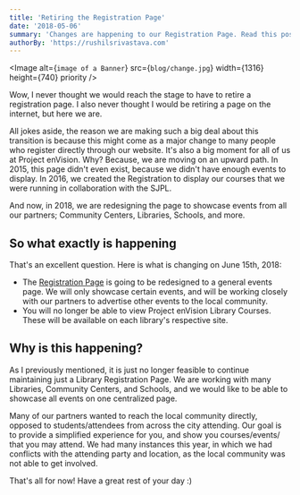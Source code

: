 ```yaml
---
title: 'Retiring the Registration Page'
date: '2018-05-06'
summary: 'Changes are happening to our Registration Page. Read this post to understand what exactly is changing!'
authorBy: 'https://rushilsrivastava.com'
---
```


<Image
  alt={`image of a Banner`}
  src={`blog/change.jpg`}
  width={1316}
  height={740}
  priority
/>

Wow, I never thought we would reach the stage to have to retire a registration page. I also never thought I would be retiring a page on the internet, but here we are.

All jokes aside, the reason we are making such a big deal about this transition is because this might come as a major change to many people who register directly through our website. It's also a big moment for all of us at Project enVision. Why? Because, we are moving on an upward path. In 2015, this page didn't even exist, because we didn't have enough events to display. In 2016, we created the Registration to display our courses that we were running in collaboration with the SJPL.

And now, in 2018, we are redesigning the page to showcase events from all our partners; Community Centers, Libraries, Schools, and more.

## So what exactly is happening

That's an excellent question. Here is what is changing on June 15th, 2018:

- The [Registration Page](https://www.envisionnew.org/register.html) is going to be redesigned to a general events page. We will only showcase certain events, and will be working closely with our partners to advertise other events to the local community.
- You will no longer be able to view Project enVision Library Courses. These will be available on each library's respective site.

## Why is this happening?

As I previously mentioned, it is just no longer feasible to continue maintaining just a Library Registration Page. We are working with many Libraries, Community Centers, and Schools, and we would like to be able to showcase all events on one centralized page.

Many of our partners wanted to reach the local community directly, opposed to students/attendees from across the city attending. Our goal is to provide a simplified experience for you, and show you courses/events/ that you may attend. We had many instances this year, in which we had conflicts with the attending party and location, as the local community was not able to get involved.

That's all for now! Have a great rest of your day :)
